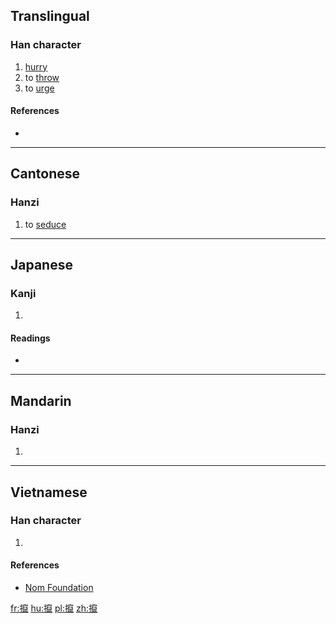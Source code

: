 {{also|撺}}
==Translingual==

===Han character===
{{Han char|rn=64|rad=手|as=18|sn=21|four=43017|canj=QJCV|ids=⿰扌竄}}

# [[hurry]]
# to [[throw]]
# to [[urge]]

====References====
* {{Han ref|kx=0463.270|dkj=13004|dj=0812.290|hdz=31988.110|uh=651B|ud=25883|bh=F5CD|bd=62925}}

----

==Cantonese==

===Hanzi===
{{yue-hanzi|jyut=cyun3|y=chyun3|sim=撺}}

# to [[seduce]]

----

==Japanese==

===Kanji===
{{ja-kanji|grade=|rs=手18}}

# {{defn|lang=ja|sort=手18}}

====Readings====
* {{ja-readings|on=[[さん]] (san)|kun=[[なげうつ]] (nageutsu)}}

----

==Mandarin==

===Hanzi===
{{cmn-hanzi|sim=撺|pin=[[cuān]] ([[cuan1]])|wg=ts'uan<sup>1</sup>}}

# {{defn|lang=cmn|sort=手18}}

----

==Vietnamese==

===Han character===
{{vi-hantu|rs=手18|soán}}

# {{defn|lang=vi|sort=手18}}

====References====
* [http://nomfoundation.org/common/nom_details.php?codepoint=651b Nom Foundation]

[[fr:攛]]
[[hu:攛]]
[[pl:攛]]
[[zh:攛]]